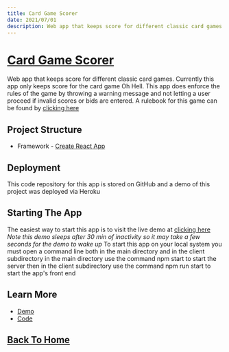 ```yaml
---
title: Card Game Scorer
date: 2021/07/01
description: Web app that keeps score for different classic card games
---
```


# [Card Game Scorer](https://card-scorer.herokuapp.com)

Web app that keeps score for different classic card games. Currently this app only keeps score for the card game Oh Hell. This app does enforce the rules of the game by throwing a warning message and not letting a user proceed if invalid scores or bids are entered. A rulebook for this game can be found by [clicking here](https://www.pagat.com/exact/ohhell.html )

## Project Structure
- Framework - [Create React App](https://github.com/facebook/create-react-app)

## Deployment
This code repository for this app is stored on GitHub and a demo of this project was deployed via Heroku

## Starting The App
 The easiest way to start this app is to visit the live demo at [clicking here](https://www.pagat.com/exact/ohhell.html )
 *Note this demo sleeps after 30 min of inactivity so it may take a few seconds for the demo to wake up*
 To start this app on your local system you must open a command line both in the main directory and in the client subdirectory
 in the main directory use the command npm start to start the server then in the client subdirectory use the command npm run start to start the app's front end

## Learn More

- [Demo](https://card-scorer.herokuapp.com/)
- [Code](https://github.com/theogainey/Score-Keeper-Card-Games)


## [Back To Home](/)

